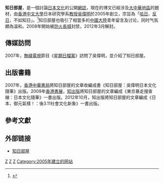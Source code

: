 {{refimprove|time=2012-03-28T05:29:37+00:00 }}
'''知日部屋'''，是一個討論[[日本文化|日本文化]]的公開[[網誌|網誌]]，現在的博文已經涉及[[大中華地區|大中華地區]]的題材，由[[香港中文大學|香港中文大學]]日本研究學系[[大學教授|教授]][[吳偉明|吳偉明]]於2005年創立，宗旨為「[[哈日|哈日]]、[[反日|反日]]，不如知日」。<ref>{{Cite web |url=http://ol.mingpao.com/cfm/style5.cfm?File=20070311%2Fsta13%2Fvzi1h.txt |title=明報 |accessdate=2020-09-15 |archive-date=2019-11-07 |archive-url=https://web.archive.org/web/20191107093248/https://ol.mingpao.com/cfm/style5.cfm?File=20070311%2Fsta13%2Fvzi1h.txt |dead-url=no }}</ref>知日部屋也吸引了相當多的[[中國大陸|中國大陸]]青年留言及讨论，同时气氛頗為溫和。2008年開始被[[防火長城|防火長城]]封禁，2012年3月解封。

== 傳媒訪問 ==
2007年，[[電視廣播有限公司|無綫電視]]節目《[[星期日檔案|星期日檔案]]》訪問了吳偉明，並介紹了知日部屋。

== 出版書籍 ==
2007年，[[香港中華書局|香港中華書局]]將知日部屋的文章收編成書《知日部屋：吳偉明日本文化隨筆》出版。2009年[[香港書展|香港書展]]，[[知出版|知出版]]將知日部屋的文章編成《東京暴走搜查線：日本文化隨筆》一書出版。2012年10月，知出版將知日部屋的文章編成《日本，御元氣樣！：後3.11社會文化新象》一書出版。

==參考文獻==
<div class="references-small">
<references />
</div>

==外部链接==
* [http://www.cuhkacs.org/~benng/Bo-Blog/index.php 知日部屋] {{Wayback|url=http://www.cuhkacs.org/~benng/Bo-Blog/index.php |date=20100117190634 }}

{{御宅族}}

[[Category:網誌|Z]]
[[Category:香港網站|Z]]
[[Category:香港與日本關係|Z]]
[[Category:2005年建立的网站|Category:2005年建立的网站]]